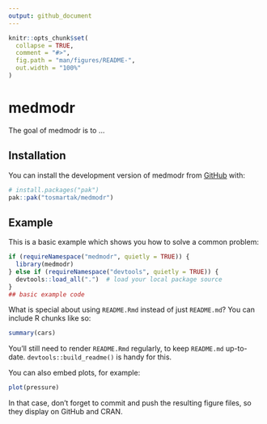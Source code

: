 ```yaml
---
output: github_document
---
```


<!-- README.md is generated from README.Rmd. Please edit that file -->

```r
knitr::opts_chunk$set(
  collapse = TRUE,
  comment = "#>",
  fig.path = "man/figures/README-",
  out.width = "100%"
)
```

# medmodr

<!-- badges: start -->
<!-- badges: end -->

The goal of medmodr is to ...

## Installation

You can install the development version of medmodr from [GitHub](https://github.com/) with:

``` r
# install.packages("pak")
pak::pak("tosmartak/medmodr")
```

## Example

This is a basic example which shows you how to solve a common problem:

```r
if (requireNamespace("medmodr", quietly = TRUE)) {
  library(medmodr)
} else if (requireNamespace("devtools", quietly = TRUE)) {
  devtools::load_all(".")  # load your local package source
}
## basic example code
```

What is special about using `README.Rmd` instead of just `README.md`? You can include R chunks like so:

```r
summary(cars)
```

You'll still need to render `README.Rmd` regularly, to keep `README.md` up-to-date. `devtools::build_readme()` is handy for this.

You can also embed plots, for example:

```r
plot(pressure)
```

In that case, don't forget to commit and push the resulting figure files, so they display on GitHub and CRAN.
